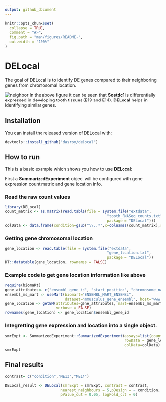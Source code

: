 ```yaml
---
output: github_document
---
```


<!-- README.md is generated from README.Rmd. Please edit that file -->

```r
knitr::opts_chunk$set(
  collapse = TRUE,
  comment = "#>",
  fig.path = "man/figures/README-",
  out.width = "100%"
)
```

# DELocal

<!-- badges: start -->
<!-- badges: end -->

The goal of DELocal is to identify DE genes compared to their neighboring genes from chromosomal location.

![neighbor](Sos.png)
In the above figure it can be seen that **Sostdc1** is differentially expressed in developing tooth tissues (E13 and E14). __DELocal__ helps in identifying similar genes.

## Installation

You can install the released version of DELocal with:

``` r
devtools::install_github("dasroy/delocal")
```

## How to run

This is a basic example which shows you how to use __DELocal__:

First a **SummarizedExperiment** object will be configured with gene expression count matrix and gene location info.

### Read the raw count values  

```r
library(DELocal)
count_matrix <- as.matrix(read.table(file = system.file("extdata", 
                                              "tooth_RNASeq_counts.txt", 
                                              package = "DELocal")))
colData <- data.frame(condition=gsub("\\..*",x=colnames(count_matrix),replacement = ""))
```

### Getting gene chromosomal location  

```r
gene_location <- read.table(file = system.file("extdata", 
                                              "gene_location.txt", 
                                              package = "DELocal"))
DT::datatable(gene_location, rownames = FALSE)
```


### Example code to get gene location information like above

```r
require(biomaRt)
gene_attributes<- c("ensembl_gene_id", "start_position", "chromosome_name")
ensembl_ms_mart <- useMart(biomart="ENSEMBL_MART_ENSEMBL",
                           dataset="mmusculus_gene_ensembl", host="www.ensembl.org")
gene_location <- getBM(attributes=gene_attributes, mart=ensembl_ms_mart,
                       verbose = FALSE)
rownames(gene_location) <- gene_location$ensembl_gene_id
```


### Integretting gene expression and location into a single object.

```r
smrExpt <- SummarizedExperiment::SummarizedExperiment(assays=list(counts=count_matrix),
                                                      rowData = gene_location, 
                                                      colData=colData)
smrExpt
```

## Final results        

```r
contrast= c("condition","ME13","ME14")

DELocal_result <- DELocal(smrExpt = smrExpt, contrast = contrast,
                         nearest_neighbours = 5,pDesign = ~ condition,
                         pValue_cut = 0.05, logFold_cut = 0)

```
